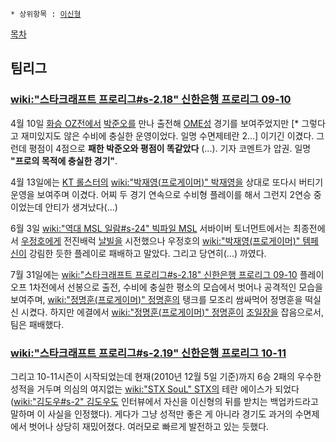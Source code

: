  * 상위항목 : [[이신형]]

[[목차]]

== 팀리그 ==
=== [[wiki:"스타크래프트 프로리그#s-2.18" 신한은행 프로리그 09-10]] ===
4월 10일 [[화승 OZ]]전에서 [[박준오]]를 만나 출전해 [[OME]]성 경기를 보여주었지만 [* 그렇다고 재미있지도 않은 수비에 충실한 운영이었다. 일명 수면제테란 2...] 이기긴 이겼다. 그런데 평점이 4점으로 '''패한 박준오와 평점이 똑같았다''' (...). 기자 코멘트가 압권. 일명 '''"프로의 목적에 충실한 경기"'''.

4월 13일에는 [[KT 롤스터]]의 [[wiki:"박재영(프로게이머)" 박재영]]을 상대로 또다시 버티기 운영을 보여주며 이겼다. 어찌 두 경기 연속으로 수비형 플레이를 해서 그런지 2연승 중이었는데 안티가 생겨났다(...)

6월 3일 [[wiki:"역대 MSL 일람#s-24" 빅파일 MSL]] 서바이버 토너먼트에서는 최종전에서 [[우정호]]에게 전진배럭 [[날빌]]을 시전했으나 우정호의 [[wiki:"박재영(프로게이머)" 템페신]]이 강림한 듯한 플레이로 패배하고 말았다. 그리고 당연히(...) 까였다. 

7월 31일에는 [[wiki:"스타크래프트 프로리그#s-2.18" 신한은행 프로리그 09-10]] 플레이오프 1차전에서 선봉으로 출전, 수비에 충실한 평소의 모습에서 벗어나 공격적인 모습을 보여주며, [[wiki:"정명훈(프로게이머)" 정명훈]]의 탱크를 모조리 쌈싸먹어 정명훈을 떡실신 시켰다. 하지만 에결에서 [[wiki:"정명훈(프로게이머)" 정명훈]]이 [[조일장]]을 잡음으로서, 팀은 패배했다.
=== [[wiki:"스타크래프트 프로리그#s-2.19" 신한은행 프로리그 10-11]] ===
그리고 10-11시즌이 시작되었는데 현재(2010년 12월 5일 기준)까지 6승 2패의 우수한 성적을 거두며 의심의 여지없는 [[wiki:"STX SouL" STX]]의 테란 에이스가 되었다([[wiki:"김도우#s-2" 김도우]]도 인터뷰에서 자신을 이신형의 뒤를 받치는 백업카드라고 말하며 이 사실을 인정했다). 게다가 그냥 성적만 좋은 게 아니라 경기도 과거의 수면제에서 벗어나 상당히 재밌어졌다. 여러모로 빠르게 발전하고 있는 듯했다.
